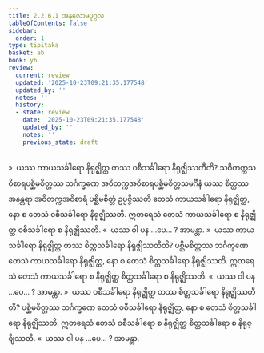```yaml
---
title: 2.2.6.1 အနုလောမပုဂ္ဂလ
tableOfContents: false
sidebar:
  order: 1
type: tipitaka
basket: ab
book: y6
review:
  current: review
  updated: '2025-10-23T09:21:35.177548'
  updated_by: ''
  notes: ''
  history:
  - state: review
    date: '2025-10-23T09:21:35.177548'
    updated_by: ''
    notes: ''
    previous_state: draft
---
```



<ReviewStatus review={frontmatter.review} showDetails={true} />

<HypothesisAnnotation frontmatter={frontmatter} />

<DynamicBreadcrumb />

<Division number="118" book="y6" e="ch" v="34" p="40">

<Paragraph number="520" book="y6">
»  ယဿ ကာယသင်္ခါရော နိရုဇ္ဈိတ္ထ တဿ ဝစီသင်္ခါရော နိရုဇ္ဈိဿတီတိ?
</Paragraph>

<Paragraph number="521" book="y6">
သဝိတက္ကသဝိစာရပစ္ဆိမစိတ္တဿ ဘင်္ဂက္ခဏေ အဝိတက္ကအဝိစာရပစ္ဆိမစိတ္တသမင်္ဂီနံ ယဿ စိတ္တဿ အနန္တရာ အဝိတက္ကအဝိစာရံ ပစ္ဆိမစိတ္တံ ဥပ္ပဇ္ဇိဿတိ တေသံ ကာယသင်္ခါရော နိရုဇ္ဈိတ္ထ, နော စ တေသံ ဝစီသင်္ခါရော နိရုဇ္ဈိဿတိ. ဣတရေသံ တေသံ ကာယသင်္ခါရော စ နိရုဇ္ဈိတ္ထ ဝစီသင်္ခါရော စ နိရုဇ္ဈိဿတိ.
</Paragraph>

<Paragraph number="522" book="y6">
«  ယဿ ဝါ ပန …ပေ… ? အာမန္တာ.
</Paragraph>

<Paragraph number="523" book="y6">
»  ယဿ ကာယသင်္ခါရော နိရုဇ္ဈိတ္ထ တဿ စိတ္တသင်္ခါရော နိရုဇ္ဈိဿတီတိ?
</Paragraph>

<Paragraph number="524" book="y6">
ပစ္ဆိမစိတ္တဿ ဘင်္ဂက္ခဏေ တေသံ ကာယသင်္ခါရော နိရုဇ္ဈိတ္ထ, နော စ တေသံ စိတ္တသင်္ခါရော နိရုဇ္ဈိဿတိ. ဣတရေသံ တေသံ ကာယသင်္ခါရော စ နိရုဇ္ဈိတ္ထ စိတ္တသင်္ခါရော စ နိရုဇ္ဈိဿတိ.
</Paragraph>

<Paragraph number="525" book="y6">
«  ယဿ ဝါ ပန …ပေ… ? အာမန္တာ.
</Paragraph>

</Division>
<Division number="119" book="y6" e="ch" v="34" p="40">

<Paragraph number="526" book="y6">
»  ယဿ ဝစီသင်္ခါရော နိရုဇ္ဈိတ္ထ တဿ စိတ္တသင်္ခါရော နိရုဇ္ဈိဿတီတိ?
</Paragraph>

<Paragraph number="527" book="y6">
ပစ္ဆိမစိတ္တဿ ဘင်္ဂက္ခဏေ တေသံ ဝစီသင်္ခါရော နိရုဇ္ဈိတ္ထ, နော စ တေသံ စိတ္တသင်္ခါရော နိရုဇ္ဈိဿတိ. ဣတရေသံ တေသံ ဝစီသင်္ခါရော စ နိရုဇ္ဈိတ္ထ စိတ္တသင်္ခါရော စ နိရုဇ္ဈိဿတိ.
</Paragraph>

<Paragraph number="528" book="y6">
«  ယဿ ဝါ ပန …ပေ… ? အာမန္တာ.
</Paragraph>
</Division>